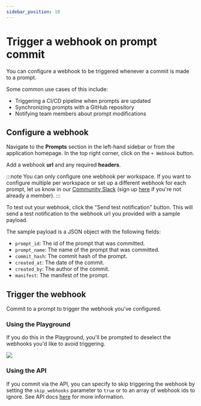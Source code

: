 ```yaml
---
sidebar_position: 10
---
```


# Trigger a webhook on prompt commit

You can configure a webhook to be triggered whenever a commit is made to a prompt.

Some common use cases of this include:

- Triggering a CI/CD pipeline when prompts are updated
- Synchronizing prompts with a GitHub repository
- Notifying team members about prompt modifications

## Configure a webhook

Navigate to the **Prompts** section in the left-hand sidebar or from the application homepage.
In the top right corner, click on the `+ Webhook` button.

Add a webhook **url** and any required **headers**.

:::note
You can only configure one webhook per workspace. If you want to configure multiple per workspace or set up a different webhook for each prompt, let us know in our [Community Slack](https://langchaincommunity.slack.com/) (sign up [here](https://www.langchain.com/join-community) if you're not already a member).
:::

To test out your webhook, click the "Send test notification" button. This will send a test notification to the webhook url you provided with a sample payload.

The sample payload is a JSON object with the following fields:

- `prompt_id`: The id of the prompt that was committed.
- `prompt_name`: The name of the prompt that was committed.
- `commit_hash`: The commit hash of the prompt.
- `created_at`: The date of the commit.
- `created_by`: The author of the commit.
- `manifest`: The manifest of the prompt.

## Trigger the webhook

Commit to a prompt to trigger the webhook you've configured.

### Using the Playground

If you do this in the Playground, you'll be prompted to deselect the webhooks you'd like to avoid triggering.

![](./static/commit_prompt_playground.png)

### Using the API

If you commit via the API, you can specify to skip triggering the webhook by setting the `skip_webhooks` parameter to `true` or to an array of webhook ids to ignore.
See API docs [here](https://api.smith.langchain.com/redoc#tag/commits/operation/create_commit_api_v1_commits__owner___repo__post) for more information.
